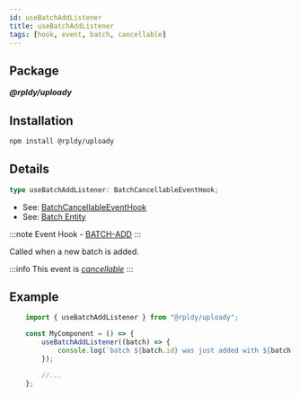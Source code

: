 ```yaml
---
id: useBatchAddListener
title: useBatchAddListener
tags: [hook, event, batch, cancellable]
---
```


## Package

**_@rpldy/uploady_**

## Installation

```bash npm2yarn
npm install @rpldy/uploady
```

## Details

```typescript
type useBatchAddListener: BatchCancellableEventHook;
```

- See: [BatchCancellableEventHook](../types#batchcancellableeventhook)
- See: [Batch Entity](../entities#batch)

:::note
Event Hook - [BATCH-ADD](../events#batchAdd)
:::

Called when a new batch is added.

:::info
This event is _[cancellable](../events#cancellable-events)_
:::


## Example

```javascript
    import { useBatchAddListener } from "@rpldy/uploady";

    const MyComponent = () => {
        useBatchAddListener((batch) => {
            console.log(`batch ${batch.id} was just added with ${batch.items.length} items`);
        });

        //...
    };
```

